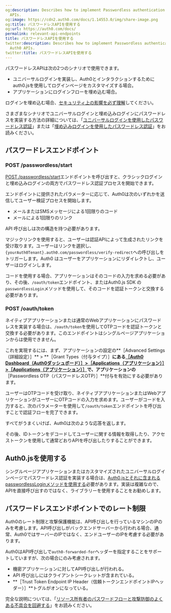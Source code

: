 ```yaml
---
og:description: Describes how to implement Passwordless authentication using Auth0
  APIs.
og:image: https://cdn2.auth0.com/docs/1.14553.0/img/share-image.png
og:title: パスワードレスAPIを使用する
og:url: https://auth0.com/docs/
permalink: relevant-api-endpoints
title: パスワードレスAPIを使用する
twitter:description: Describes how to implement Passwordless authentication using
  Auth0 APIs.
twitter:title: パスワードレスAPIを使用する
---
```


パスワードレスAPIは次の2つのシナリオで使用できます。

* ユニバーサルログインを実装し、Auth0とインタラクションするためにauth0.jsを使用してログインページをカスタマイズする場合。
* アプリケーションにログインフローを埋め込む場合。

ログインを埋め込む場合、[セキュリティ上の影響を必ず理解](/login/universal-vs-embedded-login)してください。

さまざまなシナリオでユニバーサルログインと埋め込みログインにパスワードレスを実装する方法の詳細については、「[ユニバーサルログインを使用したパスワードレス認証](/universal-login)」または「[埋め込みログインを使用したパスワードレス認証](/embedded-login)」をお読みください。

## パスワードレスエンドポイント

### POST /passwordless/start



[POST /passwordless/start](/api/authentication#get-code-or-link)エンドポイントを呼び出すと、クラシックログインと埋め込みログインの両方でパスワードレス認証プロセスを開始できます。

エンドポイントに提供されたパラメーターに応じて、Auth0は次のいずれかを送信してユーザー検証プロセスを開始します。

* メールまたはSMSメッセージによる1回限りのコード
* メールによる1回限りのリンク

API 呼び出しは次の構造を持つ必要があります。



マジックリンクを使用すると、ユーザーは認証APIによって生成されたリンクを受け取ります。ユーザーはリンクを選択し、`{yourAuth0Tenant}.auth0.com/passwordless/verify-redirect`への呼び出しをトリガーします。Auth0 はユーザーをアプリケーションにリダイレクトし、ユーザーはログインします。

コードを使用する場合、アプリケーションはそのコードの入力を求める必要があり、その後、`/oauth/token`エンドポイント、またはAuth0.js SDK の`passwordlessLogin`メソッドを使用して、そのコードを認証トークンと交換する必要があります。

### POST /oauth/token

ネイティブアプリケーションまたは通常のWebアプリケーションにパスワードレスを実装する場合は、`/oauth/token`を使用してOTPコードを認証トークンと交換する必要があります。このエンドポイントはシングルページアプリケーションからは使用できません。

これを実現するには、まず、アプリケーションの設定の**［Advanced Settings（詳細設定）］** > **［Grant Types（付与タイプ）］**にある[［Auth0 Dashboard（Auth0ダッシュボード）］>［Applications（アプリケーション）］>［Applications（アプリケーション）］](%24%7Bmanage_url%7D/#/applications)で、アプリケーションの**［Passwordless OTP（パスワードレスOTP）］**付与を有効にする必要があります。

ユーザーはOTPコードを受け取り、ネイティブアプリケーションまたはWebアプリケーションがユーザーにOTPコードの入力を求めます。ユーザーがコードを入力すると、次のパラメーターを使用して`/oauth/token`エンドポイントを呼び出すことで認証フローを完了できます。



すべてがうまくいけば、Auth0は次のような応答を返します。



その後、IDトークンをデコードしてユーザーに関する情報を取得したり、アクセストークンを使用して通常どおりAPIを呼び出したりすることができます。

## Auth0.jsを使用する

シングルページアプリケーションまたはカスタマイズされたユニバーサルログインページでパスワードレス認証を実装する場合は、[Auth0.jsとそれに含まれるpasswordlessLoginメソッドを使用する](/libraries/auth0js)必要があります。実装は複雑なので、APIを直接呼び出すのではなく、ライブラリーを使用することをお勧めします。

## パスワードレスエンドポイントでのレート制限

Auth0のレート制限と攻撃保護機能は、API呼び出しを行っているマシンのIPのみを考慮します。API呼び出しがバックエンドサーバーから行われる場合、通常、Auth0ではサーバーのIPではなく、エンドユーザーのIPを考慮する必要があります。

Auth0はAPI呼び出しで`auth0-forwarded-for`ヘッダーを指定することをサポートしていますが、次の場合にのみ考慮されます。

* 機密アプリケーションに対してAPI呼び出しが行われる。
* API 呼び出しにはクライアントシークレットが含まれている。
* **［Trust Token Endpoint IP Header（信頼トークンエンドポイントIPヘッダー）］**トグルがオンになっている。

完全な説明については、「[リソース所有者のパスワードフローと攻撃防御のよくある不具合を回避する](/login/flows/avoid-common-issues-with-resource-owner-password-flow-and-attack-protection)」をお読みください。